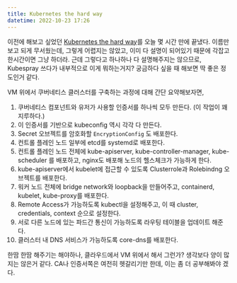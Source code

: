 ```yaml
---
title: Kubernetes the hard way
datetime: 2022-10-23 17:26
---
```


이전에 해보고 싶었던 [Kubernetes the hard way](https://github.com/kelseyhightower/kubernetes-the-hard-way)를 오늘 몇 시간 만에 끝냈다.
이름만 보고 되게 무서웠는데, 그렇게 어렵지는 않았고, 이미 다 설명이 되어있기 때문에 각잡고 한시간이면 그냥 하더라.
근데 그렇다고 하나하나 다 설명해주지는 않으므로, Kubespray 쓰다가 내부적으로 이게 뭐하는거지? 궁금하다 싶을 때 해보면 딱 좋은 정도인거 같다.

VM 위에서 쿠버네티스 클러스터를 구축하는 과정에 대해 간단 요약해보자면,

1. 쿠버네티스 컴포넌트와 유저가 사용할 인증서를 하나씩 모두 만든다. (이 작업이 꽤 지루하다.)
2. 이 인증서를 기반으로 kubeconfig 역시 각각 다 만든다.
3. Secret 오브젝트를 암호화할 `EncryptionConfig` 도 배포한다.
4. 컨트롤 플레인 노드 일부에 etcd를 systemd로 배포한다.
5. 컨트롤 플레인 노드 전체에 kube-apiserver, kube-controller-manager, kube-scheduler 를 배포하고, nginx도 배포해 노드의 헬스체크가 가능하게 한다.
6. kube-apiserver에서 kubelet에 접근할 수 있도록 Clusterrole과 Rolebindng 오브젝트를 배포한다.
7. 워커 노드 전체에 bridge network와 loopback을 만들어주고, containerd, kubelet, kube-proxy를 배포한다.
8. Remote Access가 가능하도록 kubectl을 설정해주고, 이 때 cluster, credentials, context 순으로 설정한다.
9. 서로 다른 노드에 있는 파드간 통신이 가능하도록 라우팅 테이블을 업데이트 해준다.
10. 클러스터 내 DNS 서비스가 가능하도록 core-dns를 배포한다.

한땀 한땀 해주기는 해야하나, 클라우드에서 VM 위에서 해서 그런가? 생각보다 양이 많지는 않은거 같다.
CA나 인증서쪽은 여전히 헷갈리기만 한데, 이는 좀 더 공부해봐야 겠다.
